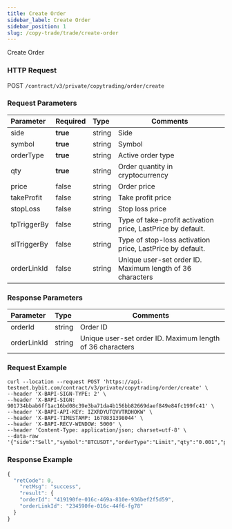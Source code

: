 ```yaml
---
title: Create Order
sidebar_label: Create Order
sidebar_position: 1
slug: /copy-trade/trade/create-order
---
```

Create Order

### HTTP Request
POST `/contract/v3/private/copytrading/order/create`

### Request Parameters
| Parameter | Required | Type | Comments|
|:----- |:-------|:-----|------ |
|side |**true** |string |Side    |
|symbol |**true** |string |Symbol  |
|orderType |**true** |string |Active order type   |
|qty |**true** |string |Order quantity in cryptocurrency |
|price|false |string |Order price |
|takeProfit |false |string |Take profit price |
|stopLoss |false |string |Stop loss price |
|tpTriggerBy|false |string |Type of take-profit activation price, LastPrice by default. |
|slTriggerBy|false |string |Type of stop-loss activation price, LastPrice by default. |
|orderLinkId |false |string |Unique user-set order ID. Maximum length of 36 characters |

### Response Parameters
| Parameter | Type | Comments|
|:----- |:-----|----- |
|orderId |string |Order ID |
|orderLinkId |string |Unique user-set order ID. Maximum length of 36 characters |

### Request Example

<Tabs>
<TabItem value="console" label="Console">

```http
curl --location --request POST 'https://api-testnet.bybit.com/contract/v3/private/copytrading/order/create' \
--header 'X-BAPI-SIGN-TYPE: 2' \
--header 'X-BAPI-SIGN: 901734bbab6ff1ac16bd08c39e3ba71da4b156bb82669daef849e84fc199fc41' \
--header 'X-BAPI-API-KEY: IZXRDYUTQVVTRDHOKW' \
--header 'X-BAPI-TIMESTAMP: 1670831398044' \
--header 'X-BAPI-RECV-WINDOW: 5000' \
--header 'Content-Type: application/json; charset=utf-8' \
--data-raw '{"side":"Sell","symbol":"BTCUSDT","orderType":"Limit","qty":"0.001","price":"20000","takeProfit":"0","stopLoss":"0","tpTriggerBy":"LastPrice","slTriggerBy":"LastPrice"}'
```

</TabItem>
</Tabs>

### Response Example

<Tabs>
<TabItem value="js linear" label="linear">

```javascript
{
  "retCode": 0,
    "retMsg": "success",
    "result": {
    "orderId": "419190fe-016c-469a-810e-936bef2f5d59",
    "orderLinkId": "234590fe-016c-44f6-fg78"
  }
}
```
</TabItem>
</Tabs>